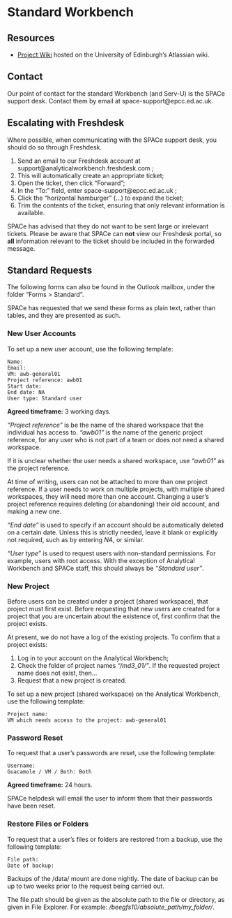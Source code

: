 # Standard Workbench

## Resources

- [Project Wiki](https://www.wiki.ed.ac.uk/display/SAW/User+Guide+-+SPACe+Analytical+Workbench) hosted on the University of Edinburgh's Atlassian wiki.

## Contact

Our point of contact for the standard Workbench (and Serv-U) is the SPACe support desk. Contact them by email at space-support@epcc.ed.ac.uk.

## Escalating with Freshdesk

Where possible, when communicating with the SPACe support desk, you should do so through Freshdesk.

1. Send an email to our Freshdesk account at support@analyticalworkbench.freshdesk.com ;
2. This will automatically create an appropriate ticket;
3. Open the ticket, then click "Forward";
4. In the "To:" field, enter space-support@epcc.ed.ac.uk ;
5. Click the "horizontal hamburger" (...) to expand the ticket;
6. Trim the contents of the ticket, ensuring that only relevant information is available.

SPACe has advised that they do not want to be sent large or irrelevant tickets. Please be aware that SPACe can **not** view our Freshdesk portal, so **all** information relevant to the ticket should be included in the forwarded message.

## Standard Requests

The following forms can also be found in the Outlook mailbox, under the folder "Forms > Standard".

SPACe has requested that we send these forms as plain text, rather than tables, and they are presented as such.

### New User Accounts

To set up a new user account, use the following template:

```
Name: 
Email: 
VM: awb-general01
Project reference: awb01
Start date: 
End date: NA
User type: Standard user
```

**Agreed timeframe:** 3 working days.

_"Project reference"_ is be the name of the shared workspace that the individual has access to. _"awb01"_ is the name of the generic project reference, for any user who is not part of a team or does not need a shared workspace.

If it is unclear whether the user needs a shared workspace, use _"awb01"_ as the project reference.

At time of writing, users can not be attached to more than one project reference. If a user needs to work on multiple projects, with multiple shared workspaces, they will need more than one account. Changing a user's project reference requires deleting (or abandoning) their old account, and making a new one.

_"End date"_ is used to specify if an account should be automatically deleted on a certain date. Unless this is strictly needed, leave it blank or explicitly not required, such as by entering _NA_, or similar.

_"User type"_ is used to request users with non-standard permissions. For example, users with root access. With the exception of Analytical Workbench and SPACe staff, this should always be _"Standard user"_.

### New Project

Before users can be created under a project (shared workspace), that project must first exist. Before requesting that new users are created for a project that you are uncertain about the existence of, first confirm that the project exists.

At present, we do not have a log of the existing projects. To confirm that a project exists:

1. Log in to your account on the Analytical Workbench;
2. Check the folder of project names _"/md3_01/"_. If the requested project name does not exist, then...
3. Request that a new project is created.

To set up a new project (shared workspace) on the Analytical Workbench, use the following template:

```
Project name: 
VM which needs access to the project: awb-general01
```

### Password Reset

To request that a user's passwords are reset, use the following template:

```
Username:
Guacamole / VM / Both: Both
```

**Agreed timeframe:** 24 hours.

SPACe helpdesk will email the user to inform them that their passwords have been reset.

### Restore Files or Folders

To request that a user's files or folders are restored from a backup, use the following template:

```
File path: 
Date of backup: 
```

Backups of the /data/ mount are done nightly. The date of backup can be up to two weeks prior to the request being carried out.

The file path should be given as the absolute path to the file or directory, as given in File Explorer. For example: _/beegfs10/absolute_path/my_folder/_.
